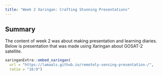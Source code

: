 ```yaml
---
title: "Week 2 Xaringan: Crafting Stunning Presentations"
---
```


## Summary

The content of week 2 was about making presentation and learning diaries. Below is presentation that was made using Xaringan about GOSAT-2 satellite.

```r
xaringanExtra::embed_xaringan(
  url = "https://lamaals.github.io/remotely-sensing-presentation-/",
  ratio = "16:9")

```
